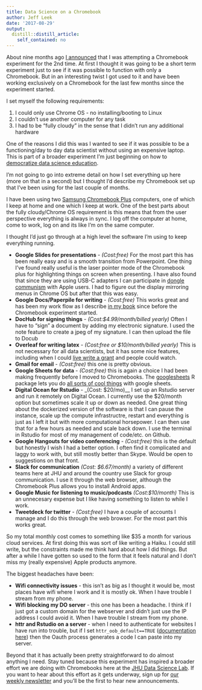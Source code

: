 ```yaml
---
title: Data Science on a Chromebook
author: Jeff Leek
date: '2017-08-29'
output:
  distill::distill_article:
    self_contained: no
---
```




About nine months ago [I announced](https://simplystatistics.org/2016/11/08/chromebook-part2/) that I was attempting a Chromebook experiment for the 2nd time. At first I thought it was going to be a short term experiment just to see if it was possible to function with only a Chromebook. But in an interesting twist I got used to it and have been working exclusively on a Chromebook for the last few months since the experiment started. 

I set myself the following requirements: 

1. I could only use Chrome OS - no installing/booting to Linux
2. I couldn't use another computer for any task 
3. I had to be "fully cloudy" in the sense that I didn't run any additional hardware

One of the reasons I did this was I wanted to see if it was possible to be a functioning/day to day data scientist without using an expensive laptop. This is part of a broader experiment I'm just beginning on how to [democratize data science education](https://peerj.com/preprints/3195/). 


I'm not going to go into extreme detail on how I set everything up here (more on that in a second) but I thought I'd describe my Chromebook set up that I've been using for the last couple of months. 


I have been using two [Samsung Chromebook Plus](https://www.amazon.com/dp/B01LZ6XKS6) computers, one of which I keep at home and one which I keep at work. One of the best parts about the fully cloudy/Chrome OS requirement is this means that from the user perspective everything is always in sync. I log off the computer at home, come to work, log on and its like I'm on the same computer. 

I thought I'd just go through at a high level the software I'm using to keep everything running. 


* __Google Slides for presentations__ - _(Cost:free)_ For the most part this has been really easy and is a smooth transition from Powerpoint. One thing I've found really useful is the laser pointer mode of the Chromebook plus for highlighting things on screen when presenting. I have also found that since they are using USB-C adapters I can participate in [dongle communism](https://simplystatistics.org/2011/09/23/dongle-communism/) with Apple users. I had to figure out the display mirroring menus in Chrome OS but after that this was easy. 
* __Google Docs/Paperpile for writing__ - _(Cost:free)_ This works great and has been my work flow as I describe [in my book](https://leanpub.com/modernscientist) since before the Chromebook experiment started. 
* __DocHub for signing things__ - _(Cost:\$4.99/month/billed yearly)_ Often I have to "sign" a document by adding my electronic signature. I used the note feature to create a jpeg of my signature. I can then upload the file to Docub 
* __Overleaf for writing latex__ - _(Cost:free or \$10/month/billed yearly)_  This is not necessary for all data scientists, but it has some nice features, including when I could [live write a grant](https://twitter.com/jtleek/status/856297030582497281) and people could watch.
* __Gmail for email__ - _(Cost:free)_ this one is pretty obvious. 
* __Google Sheets for data__ - _(Cost:free)_ this is again a choice I had been making frequently before I moved to Chromebooks. The [googlesheets](https://github.com/jennybc/googlesheets) R package lets you do [all sorts of cool things](https://simplystatistics.org/2016/08/26/googlesheets/) with google sheets. 
* __Digital Ocean for Rstudio__ - _(Cost: \$20/mo)__ I set up an Rstudio server and run it remotely on Digital Ocean. I currently use the \$20/month option but sometimes scale it up or down as needed. One great thing about the dockerized version of the software is that I can pause the instance, scale up the compute infrastructre, restart and everything is just as I left it but with more computational horsepower. I can then use that for a few hours as needed and scale back down. I use the terminal in Rstudio for most of my management of code/etc. on Github. 
* __Google Hangouts for video conferencing__ - _(Cost:free)_ this is the default but honestly I wish I had a better option. I often find it complicated and laggy to work with, but still mostly better than Skype. Would be open to suggestions on that front. 
* __Slack for communication__ _(Cost: \$6.67/month)_ a variety of different teams here at JHU and around the country use Slack for group communication. I use it through the web browser, although the Chromebook Plus allows you to install Android apps. 
* __Google Music for listening to music/podcasts__ _(Cost:\$10/month)_ This is an unnecesary expense but I like having something to listen to while I work. 
* __Tweetdeck for twitter__ - _(Cost:free)_ I have a couple of accounts I manage and I do this through the web browser. For the most part this works great.

So my total monthly cost comes to something like \$35 a month for various cloud services. 
At first doing this was sort of like writing a Haiku. I could still write, but the constraints made me think hard about how I did things. But after a while I have gotten so used to the form that it feels natural and I don't miss my (really expensive) Apple products anymore. 

The biggest headaches have been:

* __Wifi connectivity issues__ - this isn't as big as I thought it would be, most places have wifi where I work and it is mostly ok. When I have trouble I stream from my phone. 
* __Wifi blocking my DO server__ - this one has been a headache. I think if I just got a custom domain for the webserver and didn't just use the IP address I could avoid it. When I have trouble I stream from my phone. 
* __httr and Rstudio on a server__ - when I need to authenticate for websites I have run into trouble, but if I set `httr_oob_default==TRUE` ([documentation here](https://support.rstudio.com/hc/en-us/articles/217952868-Generating-OAuth-tokens-from-a-server)) then the Oauth process generates a code I can paste into my server. 


Beyond that it has actually been pretty straightforward to do almost anything I need. Stay tuned because this experiment has inspired a broader effort we are doing with Chromebooks here at the [JHU Data Science Lab](http://jhudatascience.org/). If you want to hear about this effort as it gets underway, sign up for [our weekly newsletter](http://jhudatascience.us16.list-manage.com/subscribe?u=5ea551600fcdf84334e5aa6b0&id=26c0b7221a) and you'll be the first to hear new announcements.





